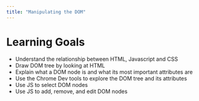 ```yaml
---
title: "Manipulating the DOM"
---
```


# Learning Goals

- Understand the relationship between HTML, Javascript and CSS
- Draw DOM tree by looking at HTML
- Explain what a DOM node is and what its most important attributes are
- Use the Chrome Dev tools to explore the DOM tree and its attributes
- Use JS to select DOM nodes
- Use JS to add, remove, and edit DOM nodes

